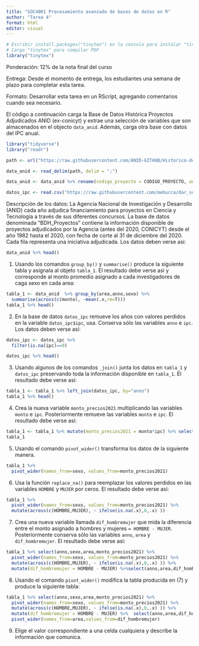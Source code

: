```yaml
---
title: "SOC4001 Procesamiento avanzado de bases de datos en R"
author: "Tarea 4"
format: html
editor: visual
---
```


```r
# Escribir install.packages("tinytex") en la consola para instalar "tinytex"
# Carga "tinytex" para compilar PDF
library("tinytex")
```

Ponderación: 12% de la nota final del curso

Entrega: Desde el momento de entrega, los estudiantes una semana de plazo para completar esta tarea.

Formato: Desarrollar esta tarea en un RScript, agregando comentarios cuando sea necesario.

El código a continuación carga la Base de Datos Histórica Proyectos Adjudicados ANID (ex-conicyt) y extrae una selección de variables que son almacenados en el objecto `data_anid`. Además, carga otra base con datos del IPC anual.

```r
library("tidyverse")
library("readr")

path <- url("https://raw.githubusercontent.com/ANID-GITHUB/Historico-de-Proyectos-Adjudicados/da63cab4fa424eaaac2a108b0582c83fa4f229c1/BDH_Proyectos.csv")

data_anid <- read_delim(path, delim = ";")

data_anid <- data_anid %>% rename(codigo_proyecto = CODIGO_PROYECTO, anno = ANO_FALLO, sexo = SEXO, area = AREA_OCDE, duracion =  DURACION_MESES, monto = `MONTO ADJUDICADO (MILES $)`) %>% select(codigo_proyecto,anno, sexo,area,monto)

datos_ipc <- read.csv("https://raw.githubusercontent.com/mebucca/dar_soc4001/master/homework/ipc.csv")

```

Descripción de los datos: La Agencia Nacional de Investigación y Desarrollo (ANID) cada año adjudica financiamiento para proyectos en Ciencia y Tecnología a través de sus diferentes concursos. La base de datos denominada "BDH_Proyectos" contiene la información disponible de proyectos adjudicados por la Agencia (antes del 2020, CONICYT) desde el año 1982 hasta el 2020, con fecha de corte al 31 de diciembre del 2020. Cada fila representa una iniciativa adjudicada. Los datos deben verse así:

```r
data_anid %>% head()
```

1)  Usando los comandos `group_by()` y `summarise()` produce la siguiente tabla y asígnala al objeto `tabla_1`. El resultado debe verse así y corresponde al monto promedio asignado a cada investigadores de caga sexo en cada area:

```r
tabla_1 <- data_anid  %>% group_by(area,anno,sexo) %>%
  summarise(across(c(monto), ~mean(.x,rm=T))) 
tabla_1 %>% head()
```

2)  En la base de datos `datos_ipc` remueve los años con valores perdidos en la variable `datos_ipc$ipc`, usa. Conserva sólo las variables `anno` e `ipc`. Los datos deben verse así:

```r

datos_ipc <- datos_ipc %>% 
  filter(is.na(ipc)==0)

datos_ipc %>% head()
```

3)  Usando algunos de los comandos `_join()` junta los datos en `tabla_1` y `datos_ipc` preservando toda la información disponible en `tabla_1`. El resultado debe verse así:

```r
tabla_1 <- tabla_1 %>% left_join(datos_ipc, by="anno")
tabla_1 %>% head()
```

4)  Crea la nueva variable `monto_precios2021` multiplicando las variables `monto` e `ipc`. Posteriormente remueve las variables `monto` e `ipc`. El resultado debe verse así:

```r
tabla_1 <- tabla_1 %>% mutate(monto_precios2021 = monto*ipc) %>% select(-c(monto,ipc))
tabla_1 
```

5)  Usando el comando `pivot_wider()` transforma los datos de la siguiente manera.

```r
tabla_1 %>% 
  pivot_wider(names_from=sexo, values_from=monto_precios2021)
```

6)  Usa la función `replace_na()` para reemplazar los valores perdidos en las variables `HOMBRE` y `MUJER` por ceros. El resultado debe verse así:

```r
tabla_1 %>% 
  pivot_wider(names_from=sexo, values_from=monto_precios2021) %>%
  mutate(across(c(HOMBRE,MUJER), ~ ifelse(is.na(.x),0,.x) ))

```

7)  Crea una nueva variable llamada `dif_hombremujer` que mida la diferencia entre el monto asignado a hombres y mujeres `= HOMBRE - MUJER`. Posteriormente conserva sólo las variables `anno`, `area` y `dif_hombremujer`. El resultado debe verse así:

```r
tabla_1 %>% select(anno,sexo,area,monto_precios2021) %>%
  pivot_wider(names_from=sexo, values_from=monto_precios2021) %>%
  mutate(across(c(HOMBRE,MUJER), ~ ifelse(is.na(.x),0,.x) )) %>%
  mutate(dif_hombremujer = HOMBRE - MUJER) %>%select(anno,area,dif_hombremujer)
```

8)  Usando el comando `pivot_wider()` modifica la tabla producida en (7) y produce la siguiente tabla:

```r
tabla_1 %>% select(anno,sexo,area,monto_precios2021) %>%
  pivot_wider(names_from=sexo, values_from=monto_precios2021) %>%
  mutate(across(c(HOMBRE,MUJER), ~ ifelse(is.na(.x),0,.x) )) %>%
  mutate(dif_hombremujer = HOMBRE - MUJER) %>%  select(anno,area,dif_hombremujer) %>%
  pivot_wider(names_from=area,values_from=dif_hombremujer) 
```

9)  Elige el valor correspondiente a una celda cualquiera y describe la información que comunica.
